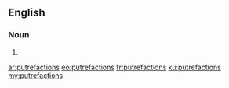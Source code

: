 ==English==

===Noun===
{{head|en|noun plural form}}

# {{plural of|putrefaction|lang=en}}

[[ar:putrefactions]]
[[eo:putrefactions]]
[[fr:putrefactions]]
[[ku:putrefactions]]
[[my:putrefactions]]
